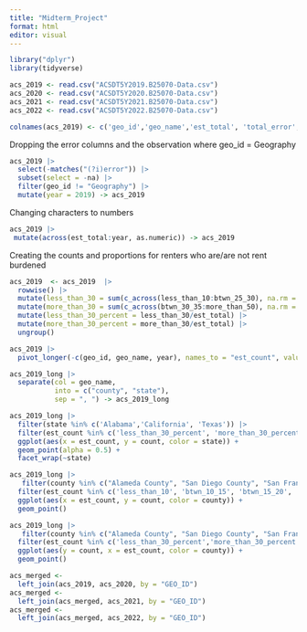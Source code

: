 ```yaml
---
title: "Midterm_Project"
format: html
editor: visual
---
```


```r
library("dplyr")
library(tidyverse)
```

```r
acs_2019 <- read.csv("ACSDT5Y2019.B25070-Data.csv")
acs_2020 <- read.csv("ACSDT5Y2020.B25070-Data.csv")
acs_2021 <- read.csv("ACSDT5Y2021.B25070-Data.csv")
acs_2022 <- read.csv("ACSDT5Y2022.B25070-Data.csv")
```

```r
colnames(acs_2019) <- c('geo_id','geo_name','est_total', 'total_error', 'less_than_10', 'less_than_10_error', 'btwn_10_15', 'btwn_10_15_error', 'btwn_15_20', 'btwn_15_20_error', 'btwn_20_25', 'btwn_20_25_error', 'btwn_25_30', 'btwn_25_30_error', 'btwn_30_35', 'btwn_30_35_error', 'btwn_35_40', 'btwn_35_40_error', 'btwn_40_50','btwn_40_50_error', 'more_than_50', 'more_than_50_error', 'not_computed', 'not_comupted_error', 'na') 

```

Dropping the error columns and the observation where geo_id = Geography

```r
acs_2019 |> 
  select(-matches("(?i)error")) |> 
  subset(select = -na) |> 
  filter(geo_id != "Geography") |> 
  mutate(year = 2019) -> acs_2019
```

Changing characters to numbers

```r
acs_2019 |> 
 mutate(across(est_total:year, as.numeric)) -> acs_2019
```

Creating the counts and proportions for renters who are/are not rent burdened

```r
acs_2019  <- acs_2019  |> 
  rowwise() |> 
  mutate(less_than_30 = sum(c_across(less_than_10:btwn_25_30), na.rm = TRUE)) |> 
  mutate(more_than_30 = sum(c_across(btwn_30_35:more_than_50), na.rm = TRUE)) |> 
  mutate(less_than_30_percent = less_than_30/est_total) |> 
  mutate(more_than_30_percent = more_than_30/est_total) |> 
  ungroup()

```

```r
acs_2019 |> 
  pivot_longer(-c(geo_id, geo_name, year), names_to = "est_count", values_to = "count") -> acs_2019_long

```

```r
acs_2019_long |> 
  separate(col = geo_name, 
           into = c("county", "state"), 
           sep = ", ") -> acs_2019_long

```

```r
acs_2019_long |> 
  filter(state %in% c('Alabama','California', 'Texas')) |> 
  filter(est_count %in% c('less_than_30_percent', 'more_than_30_percent')) |> 
  ggplot(aes(x = est_count, y = count, color = state)) +
  geom_point(alpha = 0.5) +
  facet_wrap(~state)
```

```r
acs_2019_long |>  
   filter(county %in% c("Alameda County", "San Diego County", "San Francisco County", "Los Angeles County")) |> 
  filter(est_count %in% c('less_than_10', 'btwn_10_15', 'btwn_15_20', 'btwn_20_25', 'btwn_25_30', 'btwn_30_35',  'btwn_35_40', 'btwn_40_50', 'more_than_50')) |> 
  ggplot(aes(x = est_count, y = count, color = county)) +
  geom_point()

acs_2019_long |>  
   filter(county %in% c("Alameda County", "San Diego County", "San Francisco County", "Los Angeles County")) |> 
  filter(est_count %in% c('less_than_30_percent','more_than_30_percent')) |> 
  ggplot(aes(y = count, x = est_count, color = county)) +
  geom_point()
```

```r
acs_merged <- 
  left_join(acs_2019, acs_2020, by = "GEO_ID")
acs_merged <- 
  left_join(acs_merged, acs_2021, by = "GEO_ID")
acs_merged <- 
  left_join(acs_merged, acs_2022, by = "GEO_ID")
```
